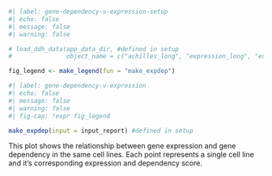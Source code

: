 ```r
#| label: gene-dependency-v-expression-setup
#| echo: false
#| message: false
#| warning: false

# load_ddh_data(app_data_dir, #defined in setup
#               object_name = c("achilles_long", "expression_long", "expression_names"))

fig_legend <- make_legend(fun = "make_expdep")
```

```r
#| label: gene-dependency-v-expression
#| echo: false
#| message: false
#| warning: false
#| fig-cap: !expr fig_legend

make_expdep(input = input_report) #defined in setup

```
  
This plot shows the relationship between gene expression and gene dependency in the same cell lines. Each point represents a single cell line and it's corresponding expression and dependency score.  